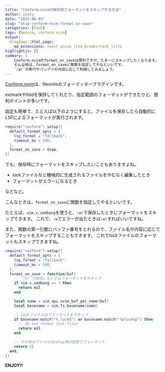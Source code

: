 ```yaml
---
title: "Conform.nvimの保存時フォーマットをスキップする方法"
author: atusy
date: "2025-06-03"
slug: "skip-conform-nvim-format-on-save"
categories: [Tech]
tags: [Neovim, conform.nvim]
output:
  blogdown::html_page:
    md_extensions: +east_asian_line_breaks+task_lists
highlightjs: []
summary: |
    Conform.nvimのformat_on_saveは便利ですが、たまーにスキップしたくなります。
    そんな時は、format_on_saveに関数を指定してやるといいです。
    `:w!`の実行やバッファの内容に応じて制御してみましょう。
---
```


[Conform.nvim](https://github.com/stevearc/conform.nvim)は、Neovimのフォーマッタープラグインです。

extmarkやfoldを保持してくれたり、指定範囲のフォーマットができたりと、便利ポイントが多いです。

設定も簡単で、たとえば以下のようにすると、ファイルを保存したら自動的にLSPによるフォーマットが実行されます。

```lua
require("conform").setup({
  default_format_opts = {
    lsp_format = "fallback",
    timeout_ms = 500,
  },
  format_on_save = true,
})
```

でも、保存時にフォーマットをスキップしたいこともありますよね。

- lockファイルなど機械的に生成されるファイルをやむなく編集したとき
- フォーマットがエラーになるとき

などなど。

こんなときは、`format_on_save`に関数を指定してやるといいです。

たとえば、`vim.v.cmdbang`を使うと、`:w!`で保存したときにフォーマットをスキップできます。
これで、`:w`でエラーが出たときは`:w!`すればいいですね。

また、関数の第一引数にバッファ番号をとれるので、ファイル名や内容に応じてフォーマットをスキップすることもできます。
これでlockファイルのフォーマットもスキップできますね。

```lua
require("conform").setup({
  default_format_opts = {
    lsp_format = "fallback",
    timeout_ms = 500,
  },
  format_on_save = function(buf)
    -- `:w!`で保存したときはフォーマットをスキップ
    if vim.v.cmdbang == 1 then
      return nil
    end

    local name = vim.api.nvim_buf_get_name(buf)
    local basename = vim.fs.basename(name)

    -- lockファイルはフォーマットをスキップ
    if basename:match("%.lock$") or basename:match("%plock%p") then
      -- do not format lock files
      return nil
    end

    -- その他のファイルはsetup時の設定でフォーマット
    return {}
  end,
})
```
**ENJOY!!**
